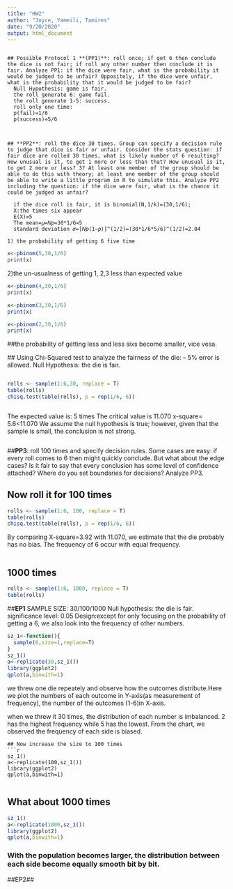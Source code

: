 ```yaml
---
title: "HW2"
author: "Joyce, Yameili, Tamires"
date: "9/20/2020"
output: html_document
---
```

```

## Possible Protocol 1 **(PP1)**: roll once; if get 6 then conclude the dice is not fair; if roll any other number then conclude it is fair. Analyze PP1: if the dice were fair, what is the probability it would be judged to be unfair? Oppositely, if the dice were unfair, what is the probability that it would be judged to be fair?
  Null Hypothesis: game is fair.
  the roll generate 6: game fail.
  the roll generate 1-5: success.
  roll only one time:
  p(fail)=1/6
  p(success)=5/6
  
  

## **PP2**: roll the dice 30 times. Group can specify a decision rule to judge that dice is fair or unfair. Consider the stats question: if fair dice are rolled 30 times, what is likely number of 6 resulting? How unusual is it, to get 1 more or less than that? How unusual is it, to get 2 more or less? 3? At least one member of the group should be able to do this with theory; at least one member of the group should be able to write a little program in R to simulate this. Analyze PP2 including the question: if the dice were fair, what is the chance it could be judged as unfair?
  
  if the dice roll is fair, it is binomial(N,1/k)=(30,1/6); 
  X:the times six appear
  E(X)=5
  The mean=𝜇=𝑁𝑝=30*1/6=5
  standard deviation 𝜎=[𝑁𝑝(1−𝑝)]^(1/2)=(30*1/6*5/6)^(1/2)=2.04
  
1) the probability of getting 6 five time
```
```r
x<-pbinom(5,30,1/6)
print(x)
```

2)the un-usualness of getting 1, 2,3 less than expected value

```r
x<-pbinom(4,30,1/6)
print(x)
```

```r
x<-pbinom(3,30,1/6)
print(x)
```
```r
x<-pbinom(2,30,1/6)
print(x)
```
##the probability of getting less and less sixs become smaller, vice vesa. 



  ## Using Chi-Squared test to analyze the fairness of the die: 
  -- 5% error is allowed. 
  Null Hypothesis: the die is fair.
```
```
```r
rolls <- sample(1:6,30, replace = T)
table(rolls)
chisq.test(table(rolls), p = rep(1/6, 6))
```

```
```
The expected value is: 5 times
The critical value is 11.070
x-square= 5.6<11.070
We assume the null hypothesis is true; however, given that the sample is small, the conclusion is not strong.
```
```


##**PP3**: roll 100 times and specify decision rules. Some cases are easy: if every roll comes to 6 then might quickly conclude. But what about the edge cases? Is it fair to say that every conclusion has some level of confidence attached? Where do you set boundaries for decisions? Analyze PP3.

## Now roll it for 100 times
```r
rolls <- sample(1:6, 100, replace = T)
table(rolls)
chisq.test(table(rolls), p = rep(1/6, 6))

```

By comparing X-square=3.92 with 11.070, we estimate that the die probably has no bias. The frequency of 6 occur with equal frequency.
```
```
## 1000 times
```r
rolls <- sample(1:6, 1000, replace = T)
table(rolls)

```

##**EP1**
SAMPLE SIZE: 30/100/1000 
Null hypothesis: the die is fair.
significance level: 0.05
Design:except for only focusing on the probability of getting a 6, we also look into the frequency of other numbers. 



```r
sz_1<-function(){
  sample(6,size=1,replace=T)
}
sz_1()
a<-replicate(30,sz_1())
library(ggplot2)
qplot(a,binwith=1)

```

we threw one die repeately and observe how the outcomes distribute.Here we plot the numbers of each outcome in Y-axis(as measurement of frequency), the number of the outcomes (1-6)in X-axis.

when we threw it 30 times, the distribution of each number is imbalanced. 2 has the highest frequency while 5 has the lowest. From the chart, we observed the frequency of each side is biased. 


```
## Now increase the size to 100 times 
```r
sz_1()
a<-replicate(100,sz_1())
library(ggplot2)
qplot(a,binwith=1)
```

```r

```

## What about 1000 times
```r
sz_1()
a<-replicate(1000,sz_1())
library(ggplot2)
qplot(a,binwith=1)
```
 
### With the population becomes larger, the distribution between each side become equally smooth bit by bit. 

##EP2##
